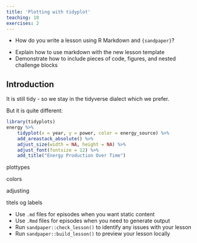 ```yaml
---
title: 'Plotting with tidyplot'
teaching: 10
exercises: 2
---
```


:::::::::::::::::::::::::::::::::::::: questions 

- How do you write a lesson using R Markdown and `{sandpaper}`?

::::::::::::::::::::::::::::::::::::::::::::::::

::::::::::::::::::::::::::::::::::::: objectives

- Explain how to use markdown with the new lesson template
- Demonstrate how to include pieces of code, figures, and nested challenge blocks

::::::::::::::::::::::::::::::::::::::::::::::::

## Introduction

It is still tidy - so we stay in the tidyverse dialect which we prefer.

But it is quite different:

```r
library(tidyplots)
energy %>%
    tidyplot(x = year, y = power, color = energy_source) %>%
    add_areastack_absolute() %>%
    adjust_size(width = NA, height = NA) %>%
    adjust_font(fontsize = 12) %>%
    add_title("Energy Production Over Time")

```

plottypes

colors

adjusting

titels og labels



::::::::::::::::::::::::::::::::::::: keypoints 

- Use `.md` files for episodes when you want static content
- Use `.Rmd` files for episodes when you need to generate output
- Run `sandpaper::check_lesson()` to identify any issues with your lesson
- Run `sandpaper::build_lesson()` to preview your lesson locally

::::::::::::::::::::::::::::::::::::::::::::::::

